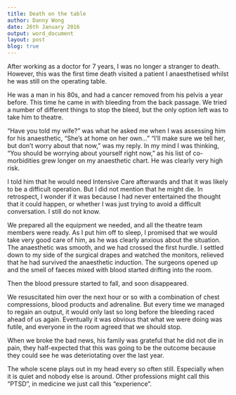 ```yaml
---
title: Death on the table
author: Danny Wong
date: 26th January 2016
output: word_document
layout: post
blog: true
---
```



After working as a doctor for 7 years, I was no longer a stranger to death. However, this was the first time death visited a patient I anaesthetised whilst he was still on the operating table. 

He was a man in his 80s, and had a cancer removed from his pelvis a year before. This time he came in with bleeding from the back passage. We tried a number of different things to stop the bleed, but the only option left was to take him to theatre. 

"Have you told my wife?" was what he asked me when I was assessing him for his anaesthetic, "She's at home on her own..." "I'll make sure we tell her, but don't worry about that now," was my reply. In my mind I was thinking, "You should be worrying about yourself right now," as his list of co-morbidities grew longer on my anaesthetic chart. He was clearly very high risk. 

I told him that he would need Intensive Care afterwards and that it was likely to be a difficult operation. But I did not mention that he might die. In retrospect, I wonder if it was because I had never entertained the thought that it could happen, or whether I was just trying to avoid a difficult conversation. I still do not know.

We prepared all the equipment we needed, and all the theatre team members were ready. As I put him off to sleep, I promised that we would take very good care of him, as he was clearly anxious about the situation. The anaesthetic was smooth, and we had crossed the first hurdle. I settled down to my side of the surgical drapes and watched the monitors, relieved that he had survived the anaesthetic induction. The surgeons opened up and the smell of faeces mixed with blood started drifting into the room. 

Then the blood pressure started to fall, and soon disappeared.

We resuscitated him over the next hour or so with a combination of chest compressions, blood products and adrenaline. But every time we managed to regain an output, it would only last so long before the bleeding raced ahead of us again. Eventually it was obvious that what we were doing was futile, and everyone in the room agreed that we should stop. 

When we broke the bad news, his family was grateful that he did not die in pain, they half-expected that this was going to be the outcome because they could see he was deteriotating over the last year. 

The whole scene plays out in my head every so often still. Especially when it is quiet and nobody else is around. Other professions might call this "PTSD", in medicine we just call this "experience".
